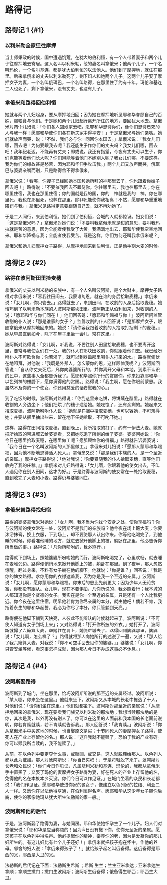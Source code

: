 
# 路得记

## 路得记 1 {#1}

### 以利米勒全家迁往摩押

当士师秉政的时候，国中遭遇饥荒。在<Pn>犹大</Pn>的<Pn>伯利恒</Pn>，有一个人带着妻子和两个儿子往<Pn>摩押</Pn>地去寄居。这人名叫<Pn>以利米勒</Pn>，他的妻名叫<Pn>拿俄米</Pn>；他两个儿子，一个名叫<Pn>玛伦</Pn>，一个名叫<Pn>基连</Pn>，都是<Pn>犹大</Pn><Pn>伯利恒</Pn>的<Pn>以法他</Pn>人。他们到了<Pn>摩押</Pn>地，就住在那里。后来<Pn>拿俄米</Pn>的丈夫<Pn>以利米勒</Pn>死了，剩下妇人和她两个儿子。这两个儿子娶了<Pn>摩押</Pn>女子为妻，一个名叫<Pn>俄珥巴</Pn>，一个名叫<Pn>路得</Pn>，在那里住了约有十年。<Pn>玛伦</Pn>和<Pn>基连</Pn>二人也死了，剩下<Pn>拿俄米</Pn>，没有丈夫，也没有儿子。<br/>

### 拿俄米和路得回伯利恒

她就与两个儿妇起身，要从<Pn>摩押</Pn>地归回；因为她在<Pn>摩押</Pn>地听见耶和华眷顾自己的百姓，赐粮食与他们。于是她和两个儿妇起行离开所住的地方，要回<Pn>犹大</Pn>地去。<Pn>拿俄米</Pn>对两个儿妇说：「你们各人回娘家去吧。愿耶和华恩待你们，像你们恩待已死的人与我一样！愿耶和华使你们各在新夫家中得平安！」于是<Pn>拿俄米</Pn>与她们亲嘴。她们就放声而哭，说：「不然，我们必与你一同回你本国去。」<Pn>拿俄米</Pn>说：「我女儿们哪，回去吧！为何要跟我去呢？我还能生子作你们的丈夫吗？我女儿们哪，回去吧！我年纪老迈，不能再有丈夫；即或说，我还有指望，今夜有丈夫可以生子，你们岂能等着他们长大呢？你们岂能等着他们不嫁别人呢？我女儿们哪，不要这样。我为你们的缘故甚是愁苦，因为耶和华伸手攻击我。」两个儿妇又放声而哭，<Pn>俄珥巴</Pn>与婆婆亲嘴<Add>而别</Add>，只是<Pn>路得</Pn>舍不得<Pn>拿俄米</Pn>。<br/>

<Pn>拿俄米</Pn>说：「看哪，你嫂子已经回她本国和她<Add>所拜</Add>的神那里去了，你也跟着你嫂子回去吧！」<Pn>路得</Pn>说：「不要催我回去不跟随你。你往哪里去，我也往那里去；你在哪里住宿，我也在那里住宿；你的国就是我的国，你的　神就是我的　神。你在哪里死，我也在那里死，也葬在那里。除非死能使你我相离！不然，愿耶和华重重地降罚与我。」<Pn>拿俄米</Pn>见<Pn>路得</Pn>定意要跟随自己去，就不再劝她了。<br/>

于是二人同行，来到<Pn>伯利恒</Pn>。她们到了<Pn>伯利恒</Pn>，合城的人就都惊讶。妇女们说：「这是<Pn>拿俄米</Pn>吗？」<Pn>拿俄米</Pn>对她们说：「不要叫我<Pn>拿俄米</Pn><Nt>就是甜的意思</Nt>，要叫我<Pn>玛拉</Pn><Nt>就是苦的意思</Nt>，因为全能者使我受了大苦。我满满地出去，耶和华使我空空地回来。耶和华降祸与我；全能者使我受苦。既是这样，你们为何还叫我<Pn>拿俄米</Pn>呢？」<br/>

<Pn>拿俄米</Pn>和她儿妇<Pn>摩押</Pn>女子<Pn>路得</Pn>，从<Pn>摩押</Pn>地回来到<Pn>伯利恒</Pn>，正是动手割大麦的时候。<br/>

## 路得记 2 {#2}

### 路得在波阿斯田里捡麦穗

<Pn>拿俄米</Pn>的丈夫<Pn>以利米勒</Pn>的亲族中，有一个人名叫<Pn>波阿斯</Pn>，是个大财主。<Pn>摩押</Pn>女子<Pn>路得</Pn>对<Pn>拿俄米</Pn>说：「容我往田间去，我蒙谁的恩，就在谁的身后拾取麦穗。」<Pn>拿俄米</Pn>说：「女儿啊，你只管去。」<Pn>路得</Pn>就去了，来到田间，在收割的人身后拾取麦穗。她恰巧到了<Pn>以利米勒</Pn>本族的人<Pn>波阿斯</Pn>那块田里。<Pn>波阿斯</Pn>正从<Pn>伯利恒</Pn>来，对收割的人说：「愿耶和华与你们同在！」他们回答说：「愿耶和华赐福与你！」<Pn>波阿斯</Pn>问监管收割的仆人说：「那是谁家的女子？」监管收割的仆人回答说：「是那<Pn>摩押</Pn>女子，跟随<Pn>拿俄米</Pn>从<Pn>摩押</Pn>地回来的。她说：『请你容我跟着收割的人拾取打捆剩下的麦穗。』她从早晨直到如今，除了在屋子里坐一会儿，常在这里。」<br/>

<Pn>波阿斯</Pn>对<Pn>路得</Pn>说：「女儿啊，听我说，不要往别人田里拾取麦穗，也不要离开这里，要常与我使女们在一处。我的仆人在那块田收割，你就跟着他们去。我已经吩咐仆人不可欺负你；你若渴了，就可以到器皿那里喝仆人打来的水。」<Pn>路得</Pn>就俯伏在地叩拜，对他说：「我既是外邦人，怎么蒙你的恩，这样顾恤我呢？」<Pn>波阿斯</Pn>回答说：「自从你丈夫死后，凡你向婆婆所行的，并你离开父母和本地，到素不认识的民中，这些事人全都告诉我了。愿耶和华照你所行的赏赐你。你来投靠耶和华—<Pn>以色列</Pn>神的翅膀下，愿你满得他的赏赐。」<Pn>路得</Pn>说：「我主啊，愿在你眼前蒙恩。我虽然不及你的一个使女，你还用慈爱的话安慰我的心。」<br/>

到了吃饭的时候，<Pn>波阿斯</Pn>对<Pn>路得</Pn>说：「你到这里来吃饼，将饼蘸在醋里。」<Pn>路得</Pn>就在收割的人旁边坐下；他们把烘了的穗子递给她。她吃饱了，还有余剩的。她起来又拾取麦穗，<Pn>波阿斯</Pn>吩咐仆人说：「她就是在捆中拾取麦穗，也可以容她，不可羞辱她；并要从捆里抽出些来，留在地下任她拾取，不可叱吓她。」<br/>

这样，<Pn>路得</Pn>在田间拾取麦穗，直到晚上，将所拾取的打了，约有一伊法大麦。她就把所拾取的带进城去给婆婆看，又把她吃饱了所剩的给了婆婆。婆婆问她说：「你今日在哪里拾取麦穗，在哪里做工呢？愿那顾恤你的得福。」<Pn>路得</Pn>就告诉婆婆说：「我今日在一个名叫<Pn>波阿斯</Pn>的人那里做工。」<Pn>拿俄米</Pn>对儿妇说：「愿那人蒙耶和华赐福，因为他不断地恩待活人死人。」<Pn>拿俄米</Pn>又说：「那是我们本族的人，是一个至近的亲属。」<Pn>摩押</Pn>女子<Pn>路得</Pn>说：「他对我说：『你要紧随我的仆人<Add>拾取麦穗</Add>，直等他们收完了我的庄稼。』」<Pn>拿俄米</Pn>对儿妇<Pn>路得</Pn>说：「女儿啊，你跟着他的使女出去，不叫人遇见你在别人田间，这才为好。」于是<Pn>路得</Pn>与<Pn>波阿斯</Pn>的使女常在一处拾取麦穗，直到收完了大麦和小麦。<Pn>路得</Pn>仍与婆婆同住。<br/>

## 路得记 3 {#3}

### 拿俄米替路得找归宿

<Pn>路得</Pn>的婆婆<Pn>拿俄米</Pn>对她说：「女儿啊，我不当为你找个安身之处，使你享福吗？你与<Pn>波阿斯</Pn>的使女常在一处，<Pn>波阿斯</Pn>不是我们的亲族吗？他今夜在场上簸大麦；你要沐浴抹膏，换上衣服，下到场上，却不要使那人认出你来。你等他吃喝完了，到他睡的时候，你看准他睡的地方，就进去掀开他脚上的被，躺卧在那里，他必告诉你所当做的事。」<Pn>路得</Pn>说：「凡你所吩咐的，我必遵行。」<br/>

<Pn>路得</Pn>就下到场上，照她婆婆所吩咐她的而行。<Pn>波阿斯</Pn>吃喝完了，心里欢畅，就去睡在麦堆旁边。<Pn>路得</Pn>便悄悄地来掀开他脚上的被，躺卧在那里。到了夜半，那人忽然惊醒，翻过身来，不料有女子躺在他的脚下。他就说：「你是谁？」回答说：「我是你的婢女<Pn>路得</Pn>。求你用你的衣襟遮盖我，因为你是我一个至近的亲属。」<Pn>波阿斯</Pn>说：「女儿啊，愿你蒙耶和华赐福。你末后的恩比先前更大；因为少年人无论贫富，你都没有跟从。女儿啊，现在不要惧怕，凡你所说的，我必照着行；我本城的人都知道你是个贤德的女子。我实在是你一个至近的亲属，只是还有一个人比我更近。你今夜在这里住宿，明早他若肯为你尽亲属的本分，就由他吧！倘若不肯，我指着永生的耶和华起誓，我必为你尽了本分，你只管躺到天亮。」<br/>

<Pn>路得</Pn>便在他脚下躺到天快亮，人彼此不能辨认的时候就起来了。<Pn>波阿斯</Pn>说：「不可使人知道有女子到场上来」；又对<Pn>路得</Pn>说：「打开你所披的外衣。」她打开了，<Pn>波阿斯</Pn>就撮了六<Add>簸箕</Add>大麦，帮她扛在肩上，她便进城去了。<Pn>路得</Pn>回到婆婆那里，婆婆说：「女儿啊，怎么样了？」<Pn>路得</Pn>就将那人向她所行的述说了一遍，又说：「那人给了我六<Add>簸箕</Add>大麦，对我说：『你不可空手回去见你的婆婆。』」婆婆说：「女儿啊，你只管安坐等候，看这事怎样成就，因为那人今日不办成这事必不休息。」<br/>

## 路得记 4 {#4}

### 波阿斯娶路得

<Pn>波阿斯</Pn>到了城门，坐在那里，恰巧<Pn>波阿斯</Pn>所说的那至近的亲属经过。<Pn>波阿斯</Pn>说：「某人哪，你来坐在这里。」他就来坐下。<Pn>波阿斯</Pn>又从本城的长老中拣选了十人，对他们说：「请你们坐在这里。」他们就都坐下。<Pn>波阿斯</Pn>对那至近的亲属说：「从<Pn>摩押</Pn>地回来的<Pn>拿俄米</Pn>，现在要卖我们族兄<Pn>以利米勒</Pn>的那块地；我想当赎那块地的是你，其次是我，以外再没有别人了。你可以在这里的人面前和我本国的长老面前说明，你若肯赎就赎，若不肯赎就告诉我。」那人回答说：「我肯赎。」<Pn>波阿斯</Pn>说：「你从<Pn>拿俄米</Pn>手中买这地的时候，也当娶<Nt>原文是买；十节同</Nt>死人的妻<Pn>摩押</Pn>女子<Pn>路得</Pn>，使死人在产业上存留他的名。」那人说：「这样我就不能赎了，恐怕于我的产业有碍。你可以赎我所当赎的，我不能赎了。」<br/>

从前，在<Pn>以色列</Pn>中要定夺什么事，或赎回，或交易，这人就脱鞋给那人。<Pn>以色列</Pn>人都以此为证据。那人对<Pn>波阿斯</Pn>说：「你自己买吧！」于是将鞋脱下来了。<Pn>波阿斯</Pn>对长老和众民说：「你们今日作见证，凡属<Pn>以利米勒</Pn>和<Pn>基连</Pn>、<Pn>玛伦</Pn>的，我都从<Pn>拿俄米</Pn>手中置买了；又娶了<Pn>玛伦</Pn>的妻<Pn>摩押</Pn>女子<Pn>路得</Pn>为妻，好在死人的产业上存留他的名，免得他的名在本族本乡灭没。你们今日可以作见证。」在城门坐着的众民和长老都说：「我们作见证。愿耶和华使进你家的这女子，像建立<Pn>以色列</Pn>家的<Pn>拉结</Pn>、<Pn>利亚</Pn>二人一样。又愿你在<Pn>以法他</Pn>得亨通，在<Pn>伯利恒</Pn>得名声。愿耶和华从这少年女子赐你后裔，使你的家像<Pn>她玛</Pn>从<Pn>犹大</Pn>所生<Pn>法勒斯</Pn>的家一般。」<br/>

### 波阿斯和他的后代

于是，<Pn>波阿斯</Pn>娶了<Pn>路得</Pn>为妻，与她同房。耶和华使她怀孕生了一个儿子。妇人们对<Pn>拿俄米</Pn>说：「耶和华是应当称颂的！因为今日没有撇下你，使你无至近的亲属。愿这孩子在<Pn>以色列</Pn>中得名声。他必提起你的精神，奉养你的老，因为是爱慕你的那儿妇所生的。有这儿妇比有七个儿子还好！」<Pn>拿俄米</Pn>就把孩子抱在怀中，作他的养母。邻舍的妇人说：「<Pn>拿俄米</Pn>得孩子了！」就给孩子起名叫<Pn>俄备得</Pn>。这<Pn>俄备得</Pn>是<Pn>耶西</Pn>的父，<Pn>耶西</Pn>是<Pn>大卫</Pn>的父。<br/>

<Pn>法勒斯</Pn>的后代记在下面：<Pn>法勒斯</Pn>生<Pn>希斯 </Pn>；<Pn>希斯 </Pn>生<Pn>兰</Pn>；<Pn>兰</Pn>生<Pn>亚米拿达</Pn>；<Pn>亚米拿达</Pn>生<Pn>拿顺</Pn>；<Pn>拿顺</Pn>生<Pn>撒门</Pn>；<Pn>撒门</Pn>生<Pn>波阿斯</Pn>；<Pn>波阿斯</Pn>生<Pn>俄备得</Pn>；<Pn>俄备得</Pn>生<Pn>耶西</Pn>；<Pn>耶西</Pn>生<Pn>大卫</Pn>。<br/>
